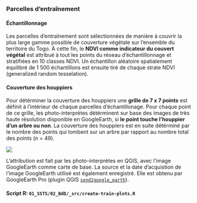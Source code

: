 
### Parcelles d'entraînement {#SSTS-training-plots}

#### Échantillonnage

Les parcelles d'entraînement sont sélectionnées de manière à couvrir la plus large gamme possible de couverture végétale sur l'ensemble du territoire du Togo. À cette fin, le **NDVI comme indicateur du couvert végétal** est attribué à tout les points du réseau d'échantillonnage et stratifiées en 10 classes NDVI. Un échantillon aléatoire spatialement équilibré de 1 500 échantillons est ensuite tiré de chaque strate NDVI (generalized random tesselation).

#### Couverture des houppiers {#SSTS-couverture-houppiers}

Pour détérminer la couverture des houppiers une **grille de 7 x 7 points** est définit à l'intérieur de chaque parcelles d'échantillonage. Pour chaque point de ce grille, les photo-interprètes détérminent sur base des images de très haute résolution disponible en GoogleEarth, si **le point touche l'houppier d'un arbre ou non**. La couverture des houppiers est en suite détérminé par le nombre des points qui tombent sur un arbre par rapport au nombre total des points (n = 49).

![](images/SSTS-tree-cover.png)

L'attribution est fait par les photo-interprètes en QGIS, avec l'image GoogleEarth comme carte de base. La source et la date d'acquistion de l'image GoogleEarth utilisé est également enregistré. Elle est obtenu par GoogleEarth Pro (plugin QGIS [`send2google_earth`](https://plugins.qgis.org/plugins/send2google_earth/)).


#### Script R: `01_SSTS/02_BdD/_src/create-train-plots.R` {-}

```r
```
